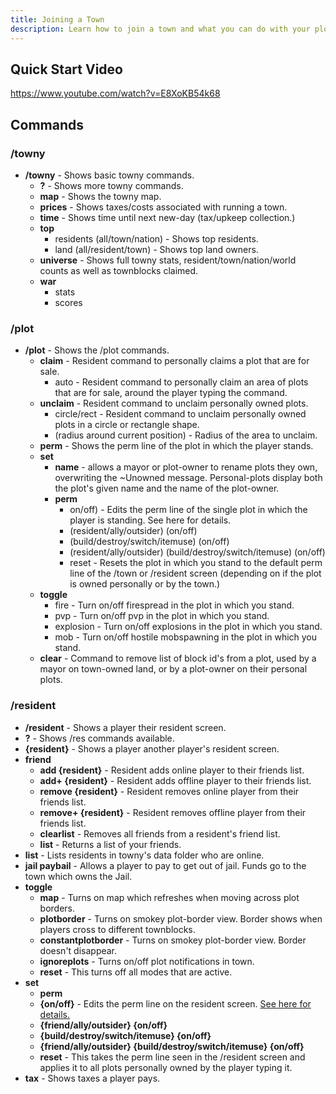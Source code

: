 ```yaml
---
title: Joining a Town
description: Learn how to join a town and what you can do with your plot.
---
```


## Quick Start Video
https://www.youtube.com/watch?v=E8XoKB54k68

## Commands

### /towny

- **/towny** - Shows basic towny commands.
  - **?** - Shows more towny commands.
  - **map** - Shows the towny map.
  - **prices** - Shows taxes/costs associated with running a town.
  - **time** - Shows time until next new-day (tax/upkeep collection.)
  - **top**
    - residents (all/town/nation) - Shows top residents.
    - land (all/resident/town) - Shows top land owners.
  - **universe** - Shows full towny stats, resident/town/nation/world counts as well as townblocks claimed.
  - **war**
    - stats
    - scores


### /plot
- **/plot** - Shows the /plot commands.
  - **claim** - Resident command to personally claims a plot that are for sale.
    - auto - Resident command to personally claim an area of plots that are for sale, around the player typing the command.
  - **unclaim** - Resident command to unclaim personally owned plots.
    - circle/rect - Resident command to unclaim personally owned plots in a circle or rectangle shape.
    - (radius around current position) - Radius of the area to unclaim.
  - **perm** - Shows the perm line of the plot in which the player stands.
  - **set**
    - **name** - allows a mayor or plot-owner to rename plots they own, overwriting the ~Unowned message. Personal-plots display both the plot's given name and the name of the plot-owner.
    - **perm**
      - on/off) - Edits the perm line of the single plot in which the player is standing. See here for details.
      - (resident/ally/outsider) (on/off)
      - (build/destroy/switch/itemuse) (on/off)
      - (resident/ally/outsider) (build/destroy/switch/itemuse) (on/off)
      - reset - Resets the plot in which you stand to the default perm line of the /town or /resident screen (depending on if the plot is owned personally or by the town.)
  - **toggle**
    - fire - Turn on/off firespread in the plot in which you stand.
    - pvp - Turn on/off pvp in the plot in which you stand.
    - explosion - Turn on/off explosions in the plot in which you stand.
    - mob - Turn on/off hostile mobspawning in the plot in which you stand.
  - **clear** - Command to remove list of block id's from a plot, used by a mayor on town-owned land, or by a plot-owner on their personal plots.


### /resident
-   **/resident** - Shows a player their resident screen.
  - **?** - Shows /res commands available.
  - **{resident}** - Shows a player another player's resident screen.
  - **friend**
    - **add {resident}** - Resident adds online player to their friends list.
    - **add+ {resident}** - Resident adds offline player to their friends list.
    - **remove {resident}** - Resident removes online player from their friends list.
    - **remove+ {resident}** - Resident removes offline player from their friends list.
    - **clearlist** - Removes all friends from a resident's friend list.
    - **list** - Returns a list of your friends.
  - **list** - Lists residents in towny's data folder who are online.
  - **jail paybail** - Allows a player to pay to get out of jail. Funds go to the town which owns the Jail.
  - **toggle**
    - **map** - Turns on map which refreshes when moving across plot borders.
    - **plotborder** - Turns on smokey plot-border view. Border shows when players cross to different townblocks.
    - **constantplotborder** - Turns on smokey plot-border view. Border doesn't disappear.
    - **ignoreplots** - Turns on/off plot notifications in town.
    - **reset** - This turns off all modes that are active.
  - **set**
    - **perm**
    - **{on/off}** - Edits the perm line on the resident screen. [See here for details.](https://github.com/TownyAdvanced/Towny/wiki/How-Towny-Works#towny-plot-perms)
    - **{friend/ally/outsider} {on/off}**
    - **{build/destroy/switch/itemuse} {on/off}**
    - **{friend/ally/outsider} {build/destroy/switch/itemuse} {on/off}**
    - **reset** - This takes the perm line seen in the /resident screen and applies it to all plots personally owned by the player typing it.
  - **tax** - Shows taxes a player pays.
